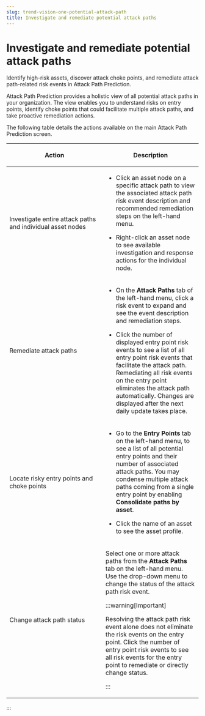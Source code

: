 ```yaml
---
slug: trend-vision-one-potential-attack-path
title: Investigate and remediate potential attack paths
---
```

# Investigate and remediate potential attack paths

Identify high-risk assets, discover attack choke points, and remediate attack path-related risk events in Attack Path Prediction.

Attack Path Prediction provides a holistic view of all potential attack paths in your organization. The view enables you to understand risks on entry points, identify choke points that could facilitate multiple attack paths, and take proactive remediation actions.

The following table details the actions available on the main Attack Path Prediction screen.

<table>
<colgroup>
<col style="width: 50%" />
<col style="width: 50%" />
</colgroup>
<thead>
<tr>
<th><p>Action</p></th>
<th><p>Description</p></th>
</tr>
</thead>
<tbody>
<tr>
<td><p>Investigate entire attack paths and individual asset nodes</p></td>
<td><ul>
<li><p>Click an asset node on a specific attack path to view the associated attack path risk event description and recommended remediation steps on the left-hand menu.</p></li>
<li><p>Right-click an asset node to see available investigation and response actions for the individual node.</p></li>
</ul></td>
</tr>
<tr>
<td><p>Remediate attack paths</p></td>
<td><ul>
<li><p>On the <strong>Attack Paths</strong> tab of the left-hand menu, click a risk event to expand and see the event description and remediation steps.</p></li>
<li><p>Click the number of displayed entry point risk events to see a list of all entry point risk events that facilitate the attack path. Remediating all risk events on the entry point eliminates the attack path automatically. Changes are displayed after the next daily update takes place.</p></li>
</ul></td>
</tr>
<tr>
<td><p>Locate risky entry points and choke points</p></td>
<td><ul>
<li><p>Go to the <strong>Entry Points</strong> tab on the left-hand menu, to see a list of all potential entry points and their number of associated attack paths. You may condense multiple attack paths coming from a single entry point by enabling <strong>Consolidate paths by asset</strong>.</p></li>
<li><p>Click the name of an asset to see the asset profile.</p></li>
</ul></td>
</tr>
<tr>
<td><p>Change attack path status</p></td>
<td><p>Select one or more attack paths from the <strong>Attack Paths</strong> tab on the left-hand menu. Use the drop-down menu to change the status of the attack path risk event.</p>


:::warning[Important]

Resolving the attack path risk event alone does not eliminate the risk events on the entry point. Click the number of entry point risk events to see all risk events for the entry point to remediate or directly change status.


:::

</td>
</tr>
</tbody>
</table>
:::
